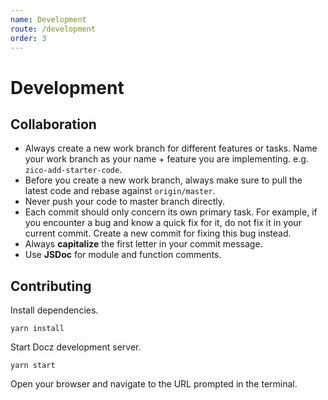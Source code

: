 ```yaml
---
name: Development
route: /development
order: 3
---
```


# Development

## Collaboration

-   Always create a new work branch for different features or tasks.
    Name your work branch as your name + feature you are implementing. e.g. `zico-add-starter-code`.
-   Before you create a new work branch, always make sure to pull the latest code and rebase against `origin/master`.
-   Never push your code to master branch directly.
-   Each commit should only concern its own primary task. For example, if you encounter a bug and know a quick fix for it, do not fix it in your current commit. Create a new commit for fixing this bug instead.
-   Always **capitalize** the first letter in your commit message.
-   Use **JSDoc** for module and function comments.

## Contributing

Install dependencies.

    yarn install

Start Docz development server.

    yarn start

Open your browser and navigate to the URL prompted in the terminal.